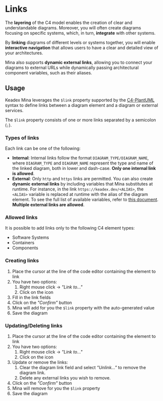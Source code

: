 

# Links

The **layering** of the C4 model enables the creation of clear and understandable diagrams. Moreover, you will often create diagrams focusing on specific systems, which, in turn, **integrate** with other systems.

By **linking** diagrams of different levels or systems together, you will enable **interactive navigation** that allows users to have a clear and detailed view of your architectures.

Mina also supports **dynamic external links**, allowing you to connect your diagrams to external URLs while dynamically passing architectural component variables, such as their aliases.

## Usage

<div className="w-full h-[30rem] my-14 border-0">
  <ReactPlayer
    url="https://vimeo.com/1072363635/d7f6af5d9f"
    muted
    width="100%"
    height="100%"
    controls
    config={{
      vimeo: {
        playerOptions: {
          transparent: false,
        },
      },
    }}
  />
</div>

Keadex Mina leverages the `$link` property supported by the [C4-PlantUML](https://github.com/plantuml-stdlib/C4-PlantUML/) syntax to define links between a diagram element and a diagram or external services.

The `$link` property consists of one or more links separated by a semicolon (`;`).

### Types of links

Each link can be one of the following:

- **Internal**: Internal links follow the format `DIAGRAM_TYPE/DIAGRAM_NAME`, where `DIAGRAM_TYPE` and `DIAGRAM_NAME` represent the type and name of the linked diagram, both in lower and dash-case. **Only one internal link is allowed**.
- **External**: Only `http` and `https` links are permitted. You can also create **dynamic external links** by including variables that Mina substitutes at runtime. For instance, in the link `https://keadex.dev/<ALIAS>`, the `<ALIAS>` variable is replaced at runtime with the alias of the diagram element. To see the full list of available variables, refer to [this document](../../c4-model-ui-kit/api/c4-model-ui-kit.diagramexternallinkvariables.md). **Multiple external links are allowed**.

### Allowed links

It is possible to add links only to the following C4 element types:

- Software Systems
- Containers
- Components

### Creating links

1. Place the cursor at the line of the code editor containing the element to link
2. You have two options:
   1. Right mouse click -> _"Link to..."_
   2. Click on the icon <FontAwesomeIcon icon={faLink} className="inline w-4 mx-2" />
3. Fill in the link fields
4. Click on the _"Confirm"_ button
5. Mina will add for you the `$link` property with the auto-generated value
6. Save the diagram

### Updating/Deleting links

1. Place the cursor at the line of the code editor containing the element to link
2. You have two options:
   1. Right mouse click -> _"Link to..."_
   2. Click on the icon <FontAwesomeIcon icon={faLink} className="inline w-4 mx-2" />
3. Update or remove the links:
   1. Clear the diagram link field and select _"Unlink..."_ to remove the diagram link.
   2. Delete any external links you wish to remove.
4. Click on the _"Confirm"_ button
5. Mina will remove for you the `$link` property
6. Save the diagram
